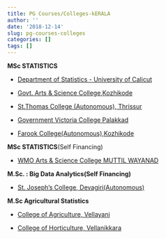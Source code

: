 ```yaml
---
title: PG Courses/Colleges-kERALA
author: ''
date: '2018-12-14'
slug: pg-courses-colleges
categories: []
tags: []
---
```

**MSc STATISTICS**

* [Department of Statistics - University of Calicut
](https://statistics.uoc.ac.in/)


* [Govt. Arts & Science College,Kozhikode](http://www.gasckkd.ac.in/statistics/)

* [St.Thomas College (Autonomous), Thrissur](http://stthomas.ac.in/department_info?department=Statistics)


* [Government Victoria College Palakkad](http://www.victoriacollege.in/index.php)

* [Farook College(Autonomous),Kozhikode](https://www.farookcollege.ac.in/department-of-statistics/)

**MSc STATISTICS**(Self Financing)

* [WMO Arts & Science College MUTTIL WAYANAD](https://wmocollege.ac.in/pg.html)


**M.Sc. : Big Data Analytics(Self Financing)**


* [St. Joseph's College, Devagiri(Autonomous)](http://www.sjc.ac.in/courses.html#)


**M.Sc Agricultural Statistics**

* [College of Agriculture, Vellayani](http://www.kau.in/institution/college-agriculture-vellayani)

* [College of Horticulture, Vellanikkara](http://www.kau.in/institution/college-horticulture-vellanikkara)




